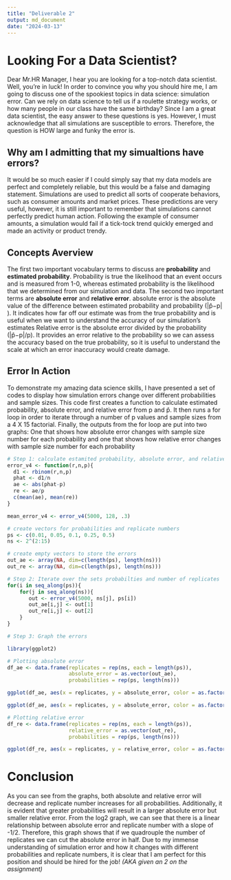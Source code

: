 ```yaml
---
title: "Deliverable 2"
output: md_document
date: "2024-03-13"
---
```


# Looking For a Data Scientist?

Dear Mr.HR Manager, I hear you are looking for a top-notch data scientist. Well, you're in luck! In order to convince you why you should hire me, I am going to discuss one of the spookiest topics in data science: simulation error. Can we rely on data science to tell us if a roulette strategy works, or how many people in our class have the same birthday? Since I am a great data scientist, the easy answer to these questions is yes. However, I must acknowledge that all simulations are susceptible to errors. Therefore, the question is HOW large and funky the error is.

## Why am I admitting that my simualtions have errors?

It would be so much easier if I could simply say that my data models are perfect and completely reliable, but this would be a false and damaging statement. Simulations are used to predict all sorts of cooperate behaviors, such as consumer amounts and market prices. These predictions are very useful, however, it is still important to remember that simulations cannot perfectly predict human action. Following the example of consumer amounts, a simulation would fail if a tick-tock trend quickly emerged and made an activity or product trendy.

## Concepts Averview

The first two important vocabulary terms to discuss are **probability** and **estimated probability**. Probability is true the likelihood that an event occurs and is measured from 1-0, whereas estimated probability is the likelihood that we determined from our simulation and data. The second two important terms are **absolute error** and **relative error**. absolute error is the absolute value of the difference between estimated probability and probability (\|p̂−p\| ). It indicates how far off our estimate was from the true probability and is useful when we want to understand the accuracy of our simulation's estimates Relative error is the absolute error divided by the probability (\|p̂−p\|/p). It provides an error relative to the probability so we can assess the accuracy based on the true probability, so it is useful to understand the scale at which an error inaccuracy would create damage.

## Error In Action

To demonstrate my amazing data science skills, I have presented a set of codes to display how simulation errors change over different probabilities and sample sizes. This code first creates a function to calculate estimated probability, absolute error, and relative error from p and p̂. It then runs a for loop in order to iterate through a number of p values and sample sizes from a 4 X 15 factorial. Finally, the outputs from the for loop are put into two graphs: One that shows how absolute error changes with sample size number for each probability and one that shows how relative error changes with sample size number for each probability

```r
# Step 1: calculate estamited probability, absolute error, and relative error
error_v4 <- function(r,n,p){
  d1 <- rbinom(r,n,p)
  phat <- d1/n
  ae <- abs(phat-p)
  re <- ae/p
  c(mean(ae), mean(re))
}

mean_error_v4 <- error_v4(5000, 128, .3)

# create vectors for probabilities and replicate numbers
ps <- c(0.01, 0.05, 0.1, 0.25, 0.5)
ns <- 2^(2:15)

# create empty vectors to store the errors
out_ae <- array(NA, dim=c(length(ps), length(ns)))
out_re <- array(NA, dim=c(length(ps), length(ns)))

# Step 2: Iterate over the sets probabilties and number of replicates
for(i in seq_along(ps)){
    for(j in seq_along(ns)){
       out <- error_v4(5000, ns[j], ps[i])
       out_ae[i,j] <- out[1]
       out_re[i,j] <- out[2]  
    }
}
```

```r

# Step 3: Graph the errors

library(ggplot2)

# Plotting absolute error
df_ae <- data.frame(replicates = rep(ns, each = length(ps)),
                    absolute_error = as.vector(out_ae),
                    probabilities = rep(ps, length(ns)))

ggplot(df_ae, aes(x = replicates, y = absolute_error, color = as.factor(probabilities))) + geom_line() +  scale_x_continuous(trans = 'log2') +  labs(title = "Absolute Error", x = "Replicate Number",   y = "Absolute Error",  color = "Probability")

ggplot(df_ae, aes(x = replicates, y = absolute_error, color = as.factor(probabilities))) + geom_line() +  scale_x_continuous(trans = 'log2') + scale_y_continuous(trans = 'log2') + labs(title = "Absolute Error", x = "Replicate Number",   y = "Absolute Error",  color = "Probability")

# Plotting relative error
df_re <- data.frame(replicates = rep(ns, each = length(ps)),
                    relative_error = as.vector(out_re),
                    probabilities = rep(ps, length(ns)))

ggplot(df_re, aes(x = replicates, y = relative_error, color = as.factor(probabilities))) + geom_line() + scale_x_continuous(trans = 'log2') + labs(title = "Relative Error", x = "Replicate Number",  y = "Relative Error", color = "Probability")
```

# Conclusion

As you can see from the graphs, both absolute and relative error will decrease and replicate number increases for all probabilities. Additionally, it is evident that greater probabilities will result in a larger absolute error but smaller relative error. From the log2 graph, we can see that there is a linear relationship between absolute error and replicate number with a slope of -1/2. Therefore, this graph shows that if we quadrouple the number of replicates we can cut the absolute error in half. Due to my immense understanding of simulation error and how it changes with different probabilities and replicate numbers, it is clear that I am perfect for this position and should be hired for the job! *(AKA given an 2 on the assignment)*
